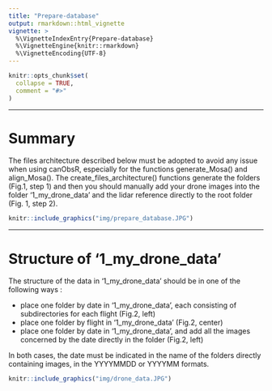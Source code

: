 ```yaml
---
title: "Prepare-database"
output: rmarkdown::html_vignette
vignette: >
  %\VignetteIndexEntry{Prepare-database}
  %\VignetteEngine{knitr::rmarkdown}
  %\VignetteEncoding{UTF-8}
---
```


```r
knitr::opts_chunk$set(
  collapse = TRUE,
  comment = "#>"
)
```

---

# Summary 

The files architecture described below must be adopted to avoid any issue when using canObsR, especially for the functions generate_Mosa() and align_Mosa(). The create_files_architecture() functions generate the folders (Fig.1, step 1) and then you should manually add your drone images into the folder '1_my_drone_data' and the lidar reference directly to the root folder (Fig. 1, step 2).  


```r
knitr::include_graphics("img/prepare_database.JPG")
```

---

# Structure of '1_my_drone_data'

The structure of the data in '1_my_drone_data' should be in one of the following ways : 

- place one folder by date in '1_my_drone_data', each consisting of subdirectories for each flight (Fig.2, left)
- place one folder by flight in '1_my_drone_data' (Fig.2, center)
- place one folder by date in '1_my_drone_data', and add all the images concerned by the date directly in the folder (Fig.2, left)

In both cases, the date must be indicated in the name of the folders directly containing images, in the YYYYMMDD or YYYYMM formats.   


```r
knitr::include_graphics("img/drone_data.JPG")
```
